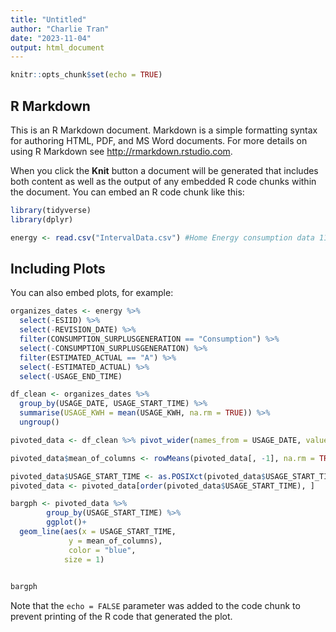 ```yaml
---
title: "Untitled"
author: "Charlie Tran"
date: "2023-11-04"
output: html_document
---
```


```r
knitr::opts_chunk$set(echo = TRUE)
```

## R Markdown

This is an R Markdown document. Markdown is a simple formatting syntax for authoring HTML, PDF, and MS Word documents. For more details on using R Markdown see <http://rmarkdown.rstudio.com>.

When you click the **Knit** button a document will be generated that includes both content as well as the output of any embedded R code chunks within the document. You can embed an R code chunk like this:

```r
library(tidyverse)
library(dplyr)

energy <- read.csv("IntervalData.csv") #Home Energy consumption data 11/3/22 to 11/3/23
```

## Including Plots

You can also embed plots, for example:

```r
organizes_dates <- energy %>% 
  select(-ESIID) %>% 
  select(-REVISION_DATE) %>% 
  filter(CONSUMPTION_SURPLUSGENERATION == "Consumption") %>% 
  select(-CONSUMPTION_SURPLUSGENERATION) %>% 
  filter(ESTIMATED_ACTUAL == "A") %>% 
  select(-ESTIMATED_ACTUAL) %>% 
  select(-USAGE_END_TIME)

df_clean <- organizes_dates %>%
  group_by(USAGE_DATE, USAGE_START_TIME) %>%
  summarise(USAGE_KWH = mean(USAGE_KWH, na.rm = TRUE)) %>%
  ungroup()

pivoted_data <- df_clean %>% pivot_wider(names_from = USAGE_DATE, values_from = USAGE_KWH)

pivoted_data$mean_of_columns <- rowMeans(pivoted_data[, -1], na.rm = TRUE)

pivoted_data$USAGE_START_TIME <- as.POSIXct(pivoted_data$USAGE_START_TIME, format="%H:%M")
pivoted_data <- pivoted_data[order(pivoted_data$USAGE_START_TIME), ]

bargph <- pivoted_data %>% 
        group_by(USAGE_START_TIME) %>% 
        ggplot()+
  geom_line(aes(x = USAGE_START_TIME, 
             y = mean_of_columns),
             color = "blue",
            size = 1)
        

bargph

```

Note that the `echo = FALSE` parameter was added to the code chunk to prevent printing of the R code that generated the plot.
